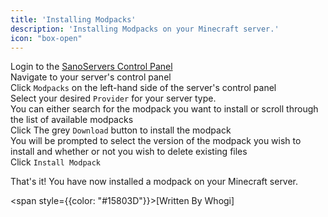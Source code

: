 ```yaml
---
title: 'Installing Modpacks'
description: 'Installing Modpacks on your Minecraft server.'
icon: "box-open"
---
```


Login to the [SanoServers Control Panel](https://panel.sanoservers.com/)<br/>
Navigate to your server's control panel<br/>
Click ``Modpacks`` on the left-hand side of the server's control panel<br/>
Select your desired ``Provider`` for your server type.<br/>
You can either search for the modpack you want to install or scroll through the list of available modpacks<br/>
Click The grey ``Download`` button to install the modpack <br/>
You will be prompted to select the version of the modpack you wish to install and whether or not you wish to delete existing files<br/>
Click ``Install Modpack``<br/>

That's it! You have now installed a modpack on your Minecraft server.

<span style={{color: "#15803D"}}>[Written By Whogi]</span>